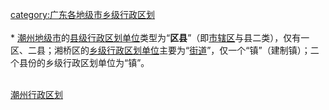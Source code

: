 [[category:广东各地级市乡级行政区划|category:广东各地级市乡级行政区划]]
[[Category:潮州行政区划|]]
{{catmore|潮州市|广东省潮州市}}
<br>{{hideh
|Head = [[潮州市|潮州]][[:Category:潮州区县|各区县]]所辖[[街道_(行政区划)|街道]]与[[:Category:潮州建制镇|镇]]
|FrameStyle   = border:solid 1px #000080;
|HeadStyle    = text-align:center;background:transparent;
|ContentStyle = background: #99CCFF;
}}<br>
* [[潮州市|潮州地级市]]的[[县级行政区|县级行政区划单位]]类型为“'''区县'''”（即[[市辖区|市辖区]]与县二类），仅有一区、二县；湘桥区的[[乡级行政区划|乡级行政区划单位]]主要为“[[街道_(行政区划)|街道]]”，仅一个“镇”（建制镇）；二个县份的乡级行政区划单位为“镇”。
{{乡级行政区划分类说明}}
{{廣東省潮州市湘橋區行政區劃|state =expanded}}<br>
{{廣東省潮州市潮安區行政區劃|state =expanded}}<br>
{{饶平县行政区划|state =expanded}}
{{hidef}}